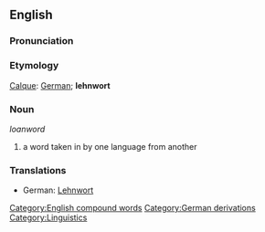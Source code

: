 {{wikipedia}}

==English==

===Pronunciation===
{{substub}}

===Etymology===
[[Calque]]: [[German]]; '''lehnwort'''

===Noun===
''loanword''

# a word taken in by one language from another

===Translations===
*German: [[Lehnwort]]


[[Category:English compound words]]
[[Category:German derivations]]
[[Category:Linguistics]]